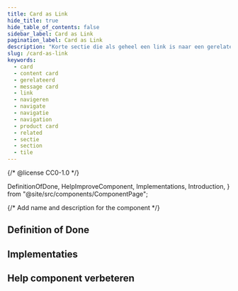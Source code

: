 ```yaml
---
title: Card as Link
hide_title: true
hide_table_of_contents: false
sidebar_label: Card as Link
pagination_label: Card as Link
description: "Korte sectie die als geheel een link is naar een gerelateerde pagina."
slug: /card-as-link
keywords:
  - card
  - content card
  - gerelateerd
  - message card
  - link
  - navigeren
  - navigate
  - navigatie
  - navigation
  - product card
  - related
  - sectie
  - section
  - tile
---
```


{/* @license CC0-1.0 */}

  DefinitionOfDone,
  HelpImproveComponent,
  Implementations,
  Introduction,
} from "@site/src/components/ComponentPage";

{/* Add name and description for the component */}


<Introduction component={component} headingLevel={1} description={description} />

## Definition of Done

<DefinitionOfDone component={component} headingLevel={3} />

## Implementaties

<Implementations component={component} headingLevel={3} />

## Help component verbeteren

<HelpImproveComponent component={component} headingLevel={3} />
